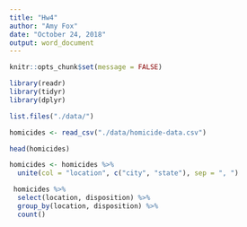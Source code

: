 ```yaml
---
title: "Hw4"
author: "Amy Fox"
date: "October 24, 2018"
output: word_document
---
```


```r
knitr::opts_chunk$set(message = FALSE)
```

```r
library(readr)
library(tidyr)
library(dplyr)
```


```r
list.files("./data/")
```

```r
homicides <- read_csv("./data/homicide-data.csv")
```

```r
head(homicides)
```

```r
homicides <- homicides %>%
  unite(col = "location", c("city", "state"), sep = ", ")
```

```r
 homicides %>%
  select(location, disposition) %>%
  group_by(location, disposition) %>%
  count()
```

